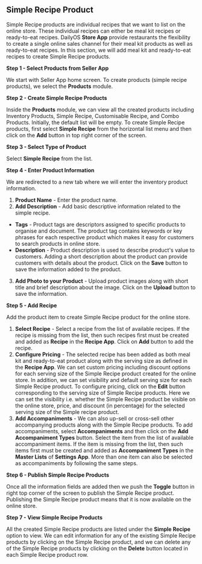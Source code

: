 ## Simple Recipe Product

Simple Recipe products are individual recipes that we want to list on the online store. These individual recipes can either be meal kit recipes or ready-to-eat recipes. DailyOS **Store App** provide restaurants the flexibility to create a single online sales channel for their meal kit products as well as ready-to-eat recipes. In this section, we will add meal kit and ready-to-eat recipes to create Simple Recipe products.

**Step 1 - Select Products from Seller App**

We start with Seller App home screen. To create products (simple recipe products), we select the **Products** module.

**Step 2 - Create Simple Recipe Products** 

Inside the **Products** module, we can view all the created products including Inventory Products, Simple Recipe, Customisable Recipe, and Combo Products. Initially, the default list will be empty. To create Simple Recipe products, first select **Simple Recipe** from the horizontal list menu and then click on the **Add** button in top right corner of the screen.

**Step 3 - Select Type of Product**

Select  **Simple Recipe**  from the list.

**Step 4 - Enter Product Information**

We are redirected to a new tab where we will enter the inventory product information.

1. **Product Name** - Enter the product name.
2.  **Add Description**  - Add basic descriptive information related to the simple recipe.
-   **Tags**  - Product tags are descriptors assigned to specific products to organise and document. The product tag contains keywords or key phrases for each respective product which makes it easy for customers to search products in online store.
-   **Description**  - Product description is used to describe product's value to customers. Adding a short description about the product can provide customers with details about the product.
Click on the  **Save**  button to save the information added to the product.
3. **Add Photo to your Product** - Upload product images along with short title and brief description about the image. Click on the **Upload** button to save the information.

**Step 5 - Add Recipe**

Add the product item to create Simple Recipe product for the online store.

1. **Select Recipe** - Select a recipe from the list of available recipes. If the recipe is missing from the list, then such recipes first must be created and added as **Recipe** in the **Recipe App**. Click on **Add** button to add the recipe.
2. **Configure Pricing** - The selected recipe has been added as both meal kit and ready-to-eat product along with the serving size as defined in the **Recipe App**.
We can set custom pricing including discount options for each serving size of the Simple Recipe product created for the online store. In addition, we can set visibility and default serving size for each Simple Recipe product.
To configure pricing, click on the **Edit** button corresponding to the serving size of Simple Recipe products. Here we can set the visibility i.e. whether the Simple Recipe product be visible on the online store, price, and discount (in percentage) for the selected serving size of the Simple recipe product.
3. **Add Accompaniments** - We can also up-sell or cross-sell other accompanying products along with the Simple Recipe products. To add accompaniments, select **Accompaniments** and then click on the **Add Accompaniment Types** button. Select the item from the list of available accompaniment items. If the item is missing from the list, then such items first must be created and added as **Accompaniment Types** in the **Master Lists** of **Settings App**. More than one item can also be selected as accompaniments by following the same steps.

**Step 6 - Publish Simple Recipe Products**

Once all the information fields are added then we push the  **Toggle**  button in right top corner of the screen to publish the Simple Recipe product. Publishing the Simple Recipe product means that it is now available on the online store.

**Step 7 - View Simple Recipe Products**

All the created Simple Recipe products are listed under the  **Simple Recipe**  option to view. We can edit information for any of the existing Simple Recipe products by clicking on the Simple Recipe product, and we can delete any of the Simple Recipe products by clicking on the  **Delete**  button located in each Simple Recipe product row.